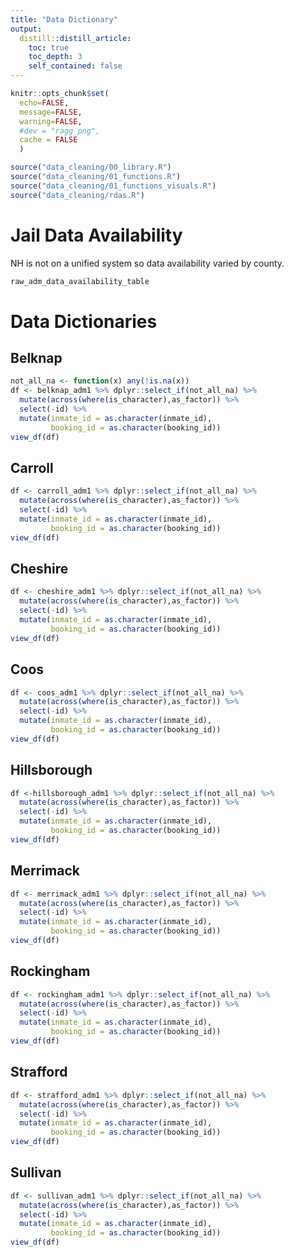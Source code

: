 ```yaml
---
title: "Data Dictionary"
output: 
  distill::distill_article:
    toc: true
    toc_depth: 3
    self_contained: false
---
```


```r
knitr::opts_chunk$set(
  echo=FALSE, 
  message=FALSE, 
  warning=FALSE,
  #dev = "ragg_png",
  cache = FALSE
  )
```

```r
source("data_cleaning/00_library.R")
source("data_cleaning/01_functions.R")
source("data_cleaning/01_functions_visuals.R")
source("data_cleaning/rdas.R")
```

# Jail Data Availability 

NH is not on a unified system so data availability varied by county.  

```r
raw_adm_data_availability_table
```

# Data Dictionaries

## Belknap  

```r
not_all_na <- function(x) any(!is.na(x))
df <- belknap_adm1 %>% dplyr::select_if(not_all_na) %>% 
  mutate(across(where(is_character),as_factor)) %>% 
  select(-id) %>% 
  mutate(inmate_id = as.character(inmate_id),
         booking_id = as.character(booking_id))
view_df(df)
```

## Carroll  

```r
df <- carroll_adm1 %>% dplyr::select_if(not_all_na) %>% 
  mutate(across(where(is_character),as_factor)) %>% 
  select(-id) %>% 
  mutate(inmate_id = as.character(inmate_id),
         booking_id = as.character(booking_id))
view_df(df)
```

## Cheshire  

```r
df <- cheshire_adm1 %>% dplyr::select_if(not_all_na) %>% 
  mutate(across(where(is_character),as_factor)) %>% 
  select(-id) %>% 
  mutate(inmate_id = as.character(inmate_id),
         booking_id = as.character(booking_id))
view_df(df)
```

## Coos

```r
df <- coos_adm1 %>% dplyr::select_if(not_all_na) %>% 
  mutate(across(where(is_character),as_factor)) %>% 
  select(-id) %>% 
  mutate(inmate_id = as.character(inmate_id),
         booking_id = as.character(booking_id))
view_df(df)
```

## Hillsborough

```r
df <-hillsborough_adm1 %>% dplyr::select_if(not_all_na) %>% 
  mutate(across(where(is_character),as_factor)) %>% 
  select(-id) %>% 
  mutate(inmate_id = as.character(inmate_id),
         booking_id = as.character(booking_id))
view_df(df)
```

## Merrimack  

```r
df <- merrimack_adm1 %>% dplyr::select_if(not_all_na) %>% 
  mutate(across(where(is_character),as_factor)) %>% 
  select(-id) %>% 
  mutate(inmate_id = as.character(inmate_id),
         booking_id = as.character(booking_id))
view_df(df)
```

## Rockingham

```r
df <- rockingham_adm1 %>% dplyr::select_if(not_all_na) %>% 
  mutate(across(where(is_character),as_factor)) %>% 
  select(-id) %>% 
  mutate(inmate_id = as.character(inmate_id),
         booking_id = as.character(booking_id))
view_df(df)
```

## Strafford

```r
df <- strafford_adm1 %>% dplyr::select_if(not_all_na) %>% 
  mutate(across(where(is_character),as_factor)) %>% 
  select(-id) %>% 
  mutate(inmate_id = as.character(inmate_id),
         booking_id = as.character(booking_id))
view_df(df)
```

## Sullivan

```r
df <- sullivan_adm1 %>% dplyr::select_if(not_all_na) %>% 
  mutate(across(where(is_character),as_factor)) %>% 
  select(-id) %>% 
  mutate(inmate_id = as.character(inmate_id),
         booking_id = as.character(booking_id))
view_df(df)
```
